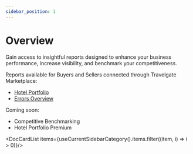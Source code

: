 ```yaml
---
sidebar_position: 1
---
```


# Overview


Gain access to insightful reports designed to enhance your business performance, increase visibility, and benchmark your competitiveness.

Reports available for Buyers and Sellers connected through Travelgate Marketplace:

- [Hotel Portfolio](/kb/web-features/insights/hotel-portfolio)
- [Errors Overview](/kb/web-features/insights/errors-overview)

Coming soon:
- Competitive Benchmarking
- Hotel Portfolio Premium



<DocCardList items={useCurrentSidebarCategory().items.filter((item, i) => i > 0)}/>
